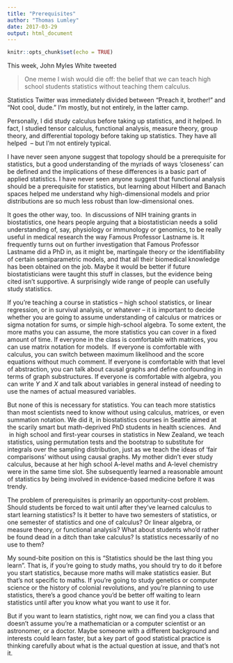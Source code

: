 ```yaml
---
title: "Prerequisites"
author: "Thomas Lumley"
date: 2017-03-29
output: html_document
---
```


```r
knitr::opts_chunk$set(echo = TRUE)
```

This week, John Myles White tweeted

> One meme I wish would die off: the belief that we can teach high school students statistics without teaching them calculus.

Statistics Twitter was immediately divided between “Preach it, brother!” and “Not cool, dude.” I’m mostly, but not entirely, in the latter camp. 

Personally, I did study calculus before taking up statistics, and it helped. In fact, I studied tensor calculus, functional analysis, measure theory, group theory, and differential topology before taking up statistics. They have all helped  -- but I’m not entirely typical. 

I have never seen anyone suggest that topology should be a prerequisite for statistics, but a good understanding of the myriads of ways ‘closeness’ can be defined and the implications of these differences is a basic part of applied statistics. I have never seen anyone suggest that functional analysis should be a prerequisite for statistics, but learning about Hilbert and Banach spaces helped me understand why high-dimensional models and prior distributions are so much less robust than low-dimensional ones. 

It goes the other way, too.  In discussions of NIH training grants in biostatistics, one hears people arguing that a biostatistician needs a solid understanding of, say, physiology or immunology or genomics, to be really useful in medical research the way Famous Professor Lastname is. It frequently turns out on further investigation that Famous Professor Lastname did a PhD in, as it might be, martingale theory or the identifiability of certain semiparametric models, and that all their biomedical knowledge has been obtained on the job. Maybe it would be better if future biostatisticians were taught this stuff in classes, but the evidence being cited isn’t supportive. A surprisingly wide range of people can usefully study statistics.

If you’re teaching a course in statistics -- high school statistics, or linear regression, or in survival analysis, or whatever -- it is important to decide whether you are going to assume understanding of calculus or matrices or sigma notation for sums, or simple high-school algebra. To some extent, the more maths you can assume, the more statistics you can cover in a fixed amount of time. If everyone in the class is comfortable with matrices, you can use matrix notation for models.  If everyone is comfortable with calculus, you can switch between maximum likelihood and the score equations without much comment. If everyone is comfortable with that level of abstraction, you can talk about causal graphs and define confounding in terms of graph substructures. If everyone is comfortable with algebra, you can write $Y$ and $X$ and talk about variables in general instead of needing to use the names of actual measured variables. 

But none of this is necessary for statistics. You can teach more statistics than most scientists need to know without using calculus, matrices, or even summation notation. We did it, in biostatistics courses in Seattle aimed at the scarily smart but math-deprived PhD students in health sciences.  And  in high school and first-year courses in statistics in New Zealand, we teach statistics, using permutation tests and the bootstrap to substitute for integrals over the sampling distribution, just as we teach the ideas of ‘fair comparisons’ without using causal graphs. My mother didn’t ever study calculus, because at her high school A-level maths and A-level chemistry were in the same time slot. She subsequently learned a reasonable amount of statistics by being involved in evidence-based medicine before it was trendy. 

The problem of prerequisites is primarily an opportunity-cost problem. Should students be forced to wait until after they’ve learned calculus to start learning statistics? Is it better to have two semesters of statistics, or one semester of statistics and one of calculus? Or linear algebra, or measure theory, or functional analysis? What about students who’d rather be found dead in a ditch than take calculus? Is statistics necessarily of no use to them?  

My sound-bite position on this is “Statistics should be the last thing you learn”. That is, if you’re going to study maths, you should try to do it before you start statistics, because more maths will make statistics easier. But that’s not specific to maths. If you’re going to study genetics or computer science or the history of colonial revolutions, and you’re planning to use statistics, there’s a good chance you’d be better off waiting to learn statistics until after you know what you want to use it for. 

But if you want to learn statistics, right now, we can find you a class that doesn’t assume you’re a mathematician or a computer scientist or an astronomer, or a doctor. Maybe someone with a different background and interests could learn faster, but a key part of good statistical practice is thinking carefully about what is the actual question at issue, and that’s not it. 
